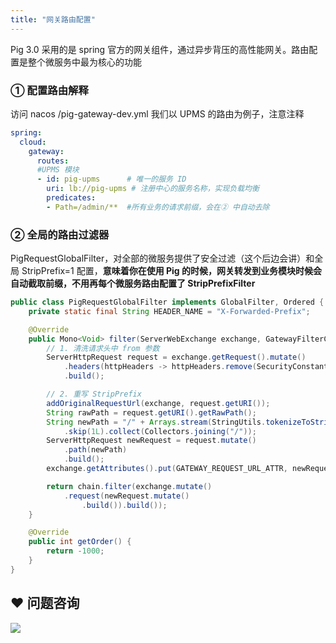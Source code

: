 ```yaml
---
title: "网关路由配置"
---
```


Pig 3.0 采用的是 spring 官方的网关组件，通过异步背压的高性能网关。路由配置是整个微服务中最为核心的功能

### ① 配置路由解释

<Warning>
访问 nacos /pig-gateway-dev.yml 我们以 UPMS 的路由为例子，注意注释
</Warning>

```yaml
spring:
  cloud:
    gateway:
      routes:
      #UPMS 模块
      - id: pig-upms      # 唯一的服务 ID
        uri: lb://pig-upms # 注册中心的服务名称，实现负载均衡
        predicates:
        - Path=/admin/**  #所有业务的请求前缀，会在② 中自动去除
```

### ② 全局的路由过滤器

PigRequestGlobalFilter，对全部的微服务提供了安全过滤（这个后边会讲）和全局 StripPrefix=1 配置，**意味着你在使用 Pig 的时候，网关转发到业务模块时候会自动截取前缀，不用再每个微服务路由配置了 StripPrefixFilter**

```java
public class PigRequestGlobalFilter implements GlobalFilter, Ordered {
	private static final String HEADER_NAME = "X-Forwarded-Prefix";

	@Override
	public Mono<Void> filter(ServerWebExchange exchange, GatewayFilterChain chain) {
		// 1. 清洗请求头中 from 参数
		ServerHttpRequest request = exchange.getRequest().mutate()
			.headers(httpHeaders -> httpHeaders.remove(SecurityConstants.FROM))
			.build();

		// 2. 重写 StripPrefix
		addOriginalRequestUrl(exchange, request.getURI());
		String rawPath = request.getURI().getRawPath();
		String newPath = "/" + Arrays.stream(StringUtils.tokenizeToStringArray(rawPath, "/"))
			.skip(1L).collect(Collectors.joining("/"));
		ServerHttpRequest newRequest = request.mutate()
			.path(newPath)
			.build();
		exchange.getAttributes().put(GATEWAY_REQUEST_URL_ATTR, newRequest.getURI());

		return chain.filter(exchange.mutate()
			.request(newRequest.mutate()
				.build()).build());
	}

	@Override
	public int getOrder() {
		return -1000;
	}
}
```

## ❤  问题咨询
![](/images/1662563973685-c22e9831-db66-42b5-973f-886d25d1e0e7.gif)

